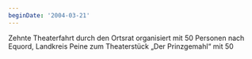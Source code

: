```yaml
---
beginDate: '2004-03-21'
---
```


Zehnte Theaterfahrt durch den Ortsrat organisiert mit 50 Personen nach Equord,
Landkreis Peine zum Theaterstück „Der Prinzgemahl“ mit 50
